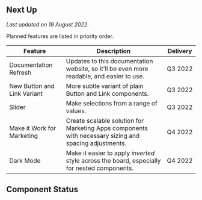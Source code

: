 
<Layout title="Roadmap" description="Overview of major upcoming features and components status.">

## Next Up

_Last updated on 19 August 2022._

Planned features are listed in priority order.

| Feature                     | Description                                                                                           | Delivery     |
| --------------------------- | ----------------------------------------------------------------------------------------------------- | ------------ |
| Documentation Refresh       | Updates to this documentation website, so it'll be even more readable, and easier to use.             | Q3&nbsp;2022 |
| New Button and Link Variant | More subtle variant of plain Button and Link components.                                              | Q3&nbsp;2022 |
| Slider                      | Make selections from a range of values.                                                               | Q3&nbsp;2022 |
| Make it Work for Marketing  | Create scalable solution for Marketing Apps components with necessary sizing and spacing adjustments. | Q4&nbsp;2022 |
| Dark Mode                   | Make it easier to apply _inverted_ style across the board, especially for nested components.          | Q4&nbsp;2022 |

## Component Status

<ComponentStatusTable>
  <ComponentStatus
    name="Alert Dialog"
    reactComponentUrl="/components/alert-dialog"
    figmaComponentUrl="https://www.figma.com/file/CCf4IlqeNxwVf3BtYO0WOP/%5BDC%5D-Components?node-id=1500%3A10886"
  />
  <ComponentStatus
    name="Asset"
    reactComponentUrl="/components/asset"
    figmaComponentUrl="https://www.figma.com/file/BZKbIZMc0TcxIoyL5V9mKo/?node-id=2723%3A4651"
  />
  <ComponentStatus
    name="Avatar"
    reactComponentUrl="/components/avatar"
    figmaComponentUrl="https://www.figma.com/file/CCf4IlqeNxwVf3BtYO0WOP/%5BDC%5D-Components?node-id=918%3A7"
  />
  <ComponentStatus
    name="Badge"
    reactComponentUrl="/components/badge"
    figmaComponentUrl="https://www.figma.com/file/CCf4IlqeNxwVf3BtYO0WOP/%5BDC%5D-Components?node-id=810%3A1831"
  />
  <ComponentStatus
    name="Brand"
    reactComponentUrl="/components/brand"
    figmaComponentUrl="https://www.figma.com/file/BZKbIZMc0TcxIoyL5V9mKo/?node-id=581%3A953"
  />
  <ComponentStatus
    name="Button"
    reactComponentUrl="/components/button"
    figmaComponentUrl="https://www.figma.com/file/CCf4IlqeNxwVf3BtYO0WOP/%5BDC%5D-Components?node-id=247%3A0"
  />
  <ComponentStatus
    name="Card"
    reactComponentUrl="/components/card"
    figmaComponentUrl="https://www.figma.com/file/CCf4IlqeNxwVf3BtYO0WOP/%5BDC%5D-Components?node-id=1911%3A11914"
  />
  <ComponentStatus
    name="Chapeau"
    reactComponentUrl="/components/chapeau"
    figmaComponentUrl="https://www.figma.com/file/BZKbIZMc0TcxIoyL5V9mKo/%5BDC%5D-Core?node-id=524%3A1201"
  />
  <ComponentStatus
    name="Checkbox"
    reactComponentUrl="/components/checkbox"
    figmaComponentUrl="https://www.figma.com/file/CCf4IlqeNxwVf3BtYO0WOP/%5BDC%5D-Components?node-id=969%3A2416"
  />
  <ComponentStatus
    name="Code"
    reactComponentUrl="/components/code"
    figmaComponentUrl="https://www.figma.com/file/BZKbIZMc0TcxIoyL5V9mKo/%5BDC%5D-Core?node-id=532%3A1146"
  />
  <ComponentStatus
    name="Code Block"
    reactComponentUrl="/components/code-block"
    figmaComponentUrl="https://www.figma.com/file/BZKbIZMc0TcxIoyL5V9mKo/%5BDC%5D-Core?node-id=532%3A1146"
  />
  <ComponentStatus
    name="Content Container"
    reactComponentUrl="/components/content-container"
  />
  <ComponentStatus
    name="Dialog"
    reactComponentUrl="/components/dialog"
    figmaComponentUrl="https://www.figma.com/file/CCf4IlqeNxwVf3BtYO0WOP/%5BDC%5D-Components?node-id=1500%3A10886"
  />
  <ComponentStatus
    name="Display"
    reactComponentUrl="/components/display"
    figmaComponentUrl="https://www.figma.com/file/BZKbIZMc0TcxIoyL5V9mKo/%5BDC%5D-Core?node-id=524%3A1201"
  />
  <ComponentStatus
    name="Drawer"
    reactComponentUrl="/components/drawer"
    figmaComponentUrl="https://www.figma.com/file/CCf4IlqeNxwVf3BtYO0WOP/%5BDC%5D-Components?node-id=1500%3A10886"
  /><ComponentStatus
    name="Empty State"
    reactComponentUrl="/components/empty-state"
    figmaComponentUrl="https://www.figma.com/file/CCf4IlqeNxwVf3BtYO0WOP/%5BDC%5D-Components?node-id=1511%3A10894"
  />
  <ComponentStatus
    name="Error Boundary"
    reactComponentUrl="/components/error-boundary"
  />
  <ComponentStatus
    name="Form Field"
    reactComponentUrl="/components/form-field"
    figmaComponentUrl="https://www.figma.com/file/CCf4IlqeNxwVf3BtYO0WOP/?node-id=3337%3A22405"
  />
  <ComponentStatus
    name="Heading"
    reactComponentUrl="/components/heading"
    figmaComponentUrl="https://www.figma.com/file/BZKbIZMc0TcxIoyL5V9mKo/%5BDC%5D-Core?node-id=524%3A1201"
  />
  <ComponentStatus
    name="Icon"
    reactComponentUrl="/components/icon"
    figmaComponentUrl="https://www.figma.com/file/BZKbIZMc0TcxIoyL5V9mKo/%5BDC%5D-Core?node-id=549%3A0"
  />
  <ComponentStatus
    name="Input"
    reactComponentUrl="/components/input"
    figmaComponentUrl="https://www.figma.com/file/CCf4IlqeNxwVf3BtYO0WOP/%5BDC%5D-Components?node-id=961%3A2"
  />
  <ComponentStatus
    name="Link"
    reactComponentUrl="/components/link"
    figmaComponentUrl="https://www.figma.com/file/CCf4IlqeNxwVf3BtYO0WOP/%5BDC%5D-Components?node-id=2009%3A12910"
  />
  <ComponentStatus name="Loader" reactComponentUrl="/components/loader" />
  <ComponentStatus
    name="Menu"
    reactComponentUrl="/components/menu/"
    figmaComponentUrl="https://www.figma.com/file/CCf4IlqeNxwVf3BtYO0WOP/%5BDC%5D-Components?node-id=3676%3A24234"
  />
  <ComponentStatus
    name="Notification"
    reactComponentUrl="/components/notification"
    figmaComponentUrl="https://www.figma.com/file/CCf4IlqeNxwVf3BtYO0WOP/%5BDC%5D-Components?node-id=1541%3A11855"
  />
  <ComponentStatus
    name="Paragraph"
    reactComponentUrl="/components/paragraph"
    figmaComponentUrl="https://www.figma.com/file/BZKbIZMc0TcxIoyL5V9mKo/%5BDC%5D-Core?node-id=527%3A1639"
  />
  <ComponentStatus
    name="Pill"
  />
  <ComponentStatus
    name="Popover"
  />
  <ComponentStatus name="Portal" reactComponentUrl="/components/portal" />
  <ComponentStatus
    name="Progress"
    reactComponentUrl="/components/progress"
    figmaComponentUrl="https://www.figma.com/file/CCf4IlqeNxwVf3BtYO0WOP/%5BDC%5D-Components?node-id=2132%3A14036"
  />
  <ComponentStatus
    name="Radio"
    reactComponentUrl="/components/radio"
    figmaComponentUrl="https://www.figma.com/file/CCf4IlqeNxwVf3BtYO0WOP/%5BDC%5D-Components?node-id=1067%3A4315"
  />

  <ComponentStatus
    name="Resizable"
    reactComponentUrl="/components/resizable"
    figmaComponentUrl="https://www.figma.com/file/CCf4IlqeNxwVf3BtYO0WOP/%5BDC%5D-Components?node-id=4961%3A31775"
  />
  <ComponentStatus
    name="Screen Reader Only"
    reactComponentUrl="/components/screen-reader-only"
  />
  <ComponentStatus
    name="Select"
    reactComponentUrl="/components/select"
    figmaComponentUrl="https://www.figma.com/file/CCf4IlqeNxwVf3BtYO0WOP/%5BDC%5D-Components?node-id=1117%3A699"
  />
  <ComponentStatus
    name="Side Navigation"
    reactComponentUrl="/components/side-navigation/"
    figmaComponentUrl="https://www.figma.com/file/CCf4IlqeNxwVf3BtYO0WOP/%5BDC%5D-Components?node-id=1143%3A1886"
  />
  <ComponentStatus
    name="Slider"
  />
  <ComponentStatus
    name="Switch"
    reactComponentUrl="/components/switch"
    figmaComponentUrl="https://www.figma.com/file/CCf4IlqeNxwVf3BtYO0WOP/%5BDC%5D-Components?node-id=1067%3A5364"
  />
  <ComponentStatus
    name="Tabs"
    reactComponentUrl="/components/tabs"
    figmaComponentUrl="https://www.figma.com/file/CCf4IlqeNxwVf3BtYO0WOP/%5BDC%5D-Components?node-id=828%3A0"
  />
  <ComponentStatus
    name="Text"
    reactComponentUrl="/components/text"
    figmaComponentUrl="https://www.figma.com/file/BZKbIZMc0TcxIoyL5V9mKo/?node-id=527%3A1639"
  />
  <ComponentStatus
    name="Text Area"
    reactComponentUrl="/components/text-area"
    figmaComponentUrl="https://www.figma.com/file/CCf4IlqeNxwVf3BtYO0WOP/?node-id=3337%3A21416"
  />
  <ComponentStatus
    name="Toast"
    reactComponentUrl="/components/toast"
    figmaComponentUrl="https://www.figma.com/file/CCf4IlqeNxwVf3BtYO0WOP/%5BDC%5D-Components?node-id=975%3A0"
  />
  <ComponentStatus
    name="Tooltip"
    reactComponentUrl="/components/tooltip"
    figmaComponentUrl="https://www.figma.com/file/CCf4IlqeNxwVf3BtYO0WOP/%5BDC%5D-Components?node-id=1435%3A8912"
  />
</ComponentStatusTable>

</Layout>
